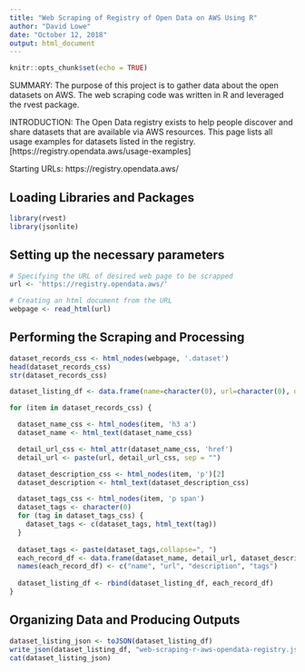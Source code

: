 ```yaml
---
title: "Web Scraping of Registry of Open Data on AWS Using R"
author: "David Lowe"
date: "October 12, 2018"
output: html_document
---
```


```r
knitr::opts_chunk$set(echo = TRUE)
```

SUMMARY: The purpose of this project is to gather data about the open datasets on AWS. The web scraping code was written in R and leveraged the rvest package.

INTRODUCTION: The Open Data registry exists to help people discover and share datasets that are available via AWS resources. This page lists all usage examples for datasets listed in the registry. [https://registry.opendata.aws/usage-examples]

Starting URLs: https://registry.opendata.aws/

## Loading Libraries and Packages

```r
library(rvest)
library(jsonlite)
```

## Setting up the necessary parameters

```r
# Specifying the URL of desired web page to be scrapped
url <- 'https://registry.opendata.aws/'

# Creating an html document from the URL
webpage <- read_html(url)
```

## Performing the Scraping and Processing

```r
dataset_records_css <- html_nodes(webpage, '.dataset')
head(dataset_records_css)
str(dataset_records_css)

dataset_listing_df <- data.frame(name=character(0), url=character(0), description=character(0), tags=character(0))

for (item in dataset_records_css) {

  dataset_name_css <- html_nodes(item, 'h3 a')
  dataset_name <- html_text(dataset_name_css)

  detail_url_css <- html_attr(dataset_name_css, 'href')
  detail_url <- paste(url, detail_url_css, sep = "")

  dataset_description_css <- html_nodes(item, 'p')[2]
  dataset_description <- html_text(dataset_description_css)

  dataset_tags_css <- html_nodes(item, 'p span')
  dataset_tags <- character(0)
  for (tag in dataset_tags_css) {
    dataset_tags <- c(dataset_tags, html_text(tag))
  }
  
  dataset_tags <- paste(dataset_tags,collapse=", ")
  each_record_df <- data.frame(dataset_name, detail_url, dataset_description, dataset_tags)
  names(each_record_df) <- c("name", "url", "description", "tags")
  
  dataset_listing_df <- rbind(dataset_listing_df, each_record_df)
}
```

## Organizing Data and Producing Outputs

```r
dataset_listing_json <- toJSON(dataset_listing_df)
write_json(dataset_listing_df, "web-scraping-r-aws-opendata-registry.json")
cat(dataset_listing_json)
```
